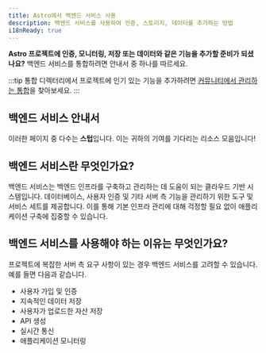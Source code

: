 ```yaml
---
title: Astro에서 백엔드 서비스 사용
description: 백엔드 서비스를 사용하여 인증, 스토리지, 데이터를 추가하는 방법
i18nReady: true
---
```


**Astro 프로젝트에 인증, 모니터링, 저장 또는 데이터와 같은 기능을 추가할 준비가 되셨나요?** 백엔드 서비스를 통합하려면 안내서 중 하나를 따르세요.

:::tip
통합 디렉터리에서 프로젝트에 인기 있는 기능을 추가하려면 [커뮤니티에서 관리하는 통합](https://astro.build/integrations/)을 찾아보세요.
:::

## 백엔드 서비스 안내서

이러한 페이지 중 다수는 **스텁**입니다. 이는 귀하의 기여를 기다리는 리소스 모음입니다!

<BackendGuidesNav />

## 백엔드 서비스란 무엇인가요?

백엔드 서비스는 백엔드 인프라를 구축하고 관리하는 데 도움이 되는 클라우드 기반 시스템입니다. 데이터베이스, 사용자 인증 및 기타 서버 측 기능을 관리하기 위한 도구 및 서비스 세트를 제공합니다. 이를 통해 기본 인프라 관리에 대해 걱정할 필요 없이 애플리케이션 구축에 집중할 수 있습니다.

## 백엔드 서비스를 사용해야 하는 이유는 무엇인가요?

프로젝트에 복잡한 서버 측 요구 사항이 있는 경우 백엔드 서비스를 고려할 수 있습니다. 예를 들면 다음과 같습니다.
- 사용자 가입 및 인증
- 지속적인 데이터 저장
- 사용자가 업로드한 자산 저장
- API 생성
- 실시간 통신
- 애플리케이션 모니터링

